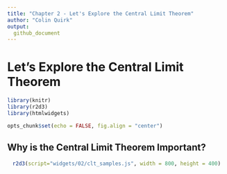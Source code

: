 ```yaml
---
title: "Chapter 2 - Let's Explore the Central Limit Theorem"
author: "Colin Quirk"
output:
  github_document
---
```


# Let's Explore the Central Limit Theorem

```r
library(knitr)
library(r2d3)
library(htmlwidgets)

opts_chunk$set(echo = FALSE, fig.align = "center")
```

## Why is the Central Limit Theorem Important?

<center>
```r
r2d3(script="widgets/02/clt_samples.js", width = 800, height = 400)
```
</center>

